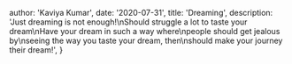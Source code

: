 
  author: 'Kaviya Kumar',
  date: '2020-07-31',
  title: 'Dreaming',
  description:
    'Just dreaming is not enough!\nShould struggle a lot to taste your dream\nHave your dream in such a way where\npeople should get jealous by\nseeing the way you taste your dream, then\nshould make your journey their dream!',
}
